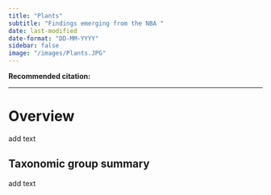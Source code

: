 ```yaml
---
title: "Plants"
subtitle: "Findings emerging from the NBA "
date: last-modified
date-format: "DD-MM-YYYY"
sidebar: false
image: "/images/Plants.JPG"  
---
```


**Recommended citation:**

------------------------------------------------------------------------

# Overview

add text

## Taxonomic group summary

add text